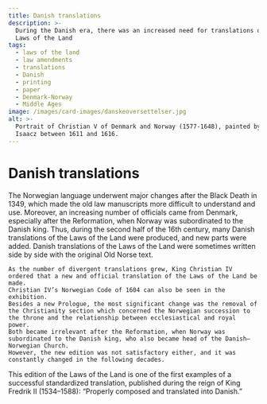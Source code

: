 ```yaml
---
title: Danish translations
description: >-
  During the Danish era, there was an increased need for translations of the
  Laws of the Land
tags:
  - laws of the land
  - law amendments
  - translations
  - Danish
  - printing
  - paper
  - Denmark-Norway
  - Middle Ages
image: /images/card-images/danskeoversettelser.jpg
alt: >-
  Portrait of Christian V of Denmark and Norway (1577-1648), painted by Pieter
  Isaacz between 1611 and 1616.
---
```



# Danish translations

<Container stil="initial side">
    The Norwegian language underwent major changes after the Black Death in 1349, which made the old law manuscripts more difficult to understand and use. 
    Moreover, an increasing number of officials came from Denmark, especially after the Reformation, when Norway was subordinated to the Danish king. 
    Thus, during the second half of the 16th century, many Danish translations of the Laws of the Land were produced, and new parts were added. Danish translations of the Laws of the Land were sometimes written side by side with the original Old Norse text. 
    
    As the number of divergent translations grew, King Christian IV ordered that a new and official translation of the Laws of the Land be made. 
    Christian IV’s Norwegian Code of 1604 can also be seen in the exhibition. 
    Besides a new Prologue, the most significant change was the removal of the Christianity section which concerned the Norwegian succession to the throne and the relationship between ecclesiastical and royal power. 
    Both became irrelevant after the Reformation, when Norway was subordinated to the Danish king, who also became head of the Danish–Norwegian Church. 
    However, the new edition was not satisfactory either, and it was constantly changed in the following decades.
</Container>

<Work id="ubb-ms-0065" marcus="https://marcus.uib.no/instance/manuscript/ubb-ms-0065.html">
This edition of the Laws of the Land is one of the first examples of a successful standardized translation, published during the reign of King Fredrik II (1534–1588): “Properly composed and translated into Danish.”
</Work>

